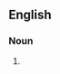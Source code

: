 ==English==

===Noun===
{{en-noun|sg=[[double]]-[[knit]]|-}}

# {{alternative spelling of|[[double knit]]}}